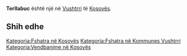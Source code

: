{{Fshat në 
 | Emri                = Terllabuc
 | EmriAlt                = 
 | NAME_SHORT_FORM=      
 | NAME_GENERIC=      
 | NAME_SORT_NAME_RO=      TERLLABUC
 | FULL_NAME_RO = Terllabuc
 | FULL_NAME_ND_RO=Terllabuc
 | SORT_NAME_RG=TERLLABUC
 | FULL_NAME_RG=Terllabuc
 | FULL_NAME_ND_RG=Terllabuc
 | SRP_NAME_SHORT_FORM=      
 | SRP_NAME_GENERIC=      
 | SRP_NAME_SORT_NAME_RO=      
 | SRP_FULL_NAME_RO = 
 | SRP_FULL_NAME_ND_RO=
 | SRP_SORT_NAME_RG=
 | SRP_FULL_NAME_RG=
 | SRP_FULL_NAME_ND_RG=
 | Emri (Rasa dhanore) = 
 | Figura              = 
 | Shteti              = Kosovo
 | Komuna              = Vushtrri
 | Kodi postar         = 
 | Sipërfaqja          = 

 | Popullsia           = 

 | Regj. i popullsisë  = 
 | Dend. e popullsisë  = 
 | Faqja zyrtare       = 
 <!--- Koordinatat ----> 
 | Gjerësia            = 42.874444
 | Gjatësia            = 20.973333
 | Lartësia            = 
}}
'''Terllabuc''' është një [[]] në [[Vushtrri]] të [[Kosovës]].

<!-- == Gjeografia == -->
<!-- == Historia == -->
<!-- == Demografia == -->
== Shih edhe ==
{{Komuna Vushtrri}}
{{Kosovo-Administrata-Cung}}

[[Kategoria:Fshatra në Kosovës]]
[[Kategoria:Fshatra në Kommunes Vushtrri]]
[[Kategoria:Vendbanime në Kosovës]]